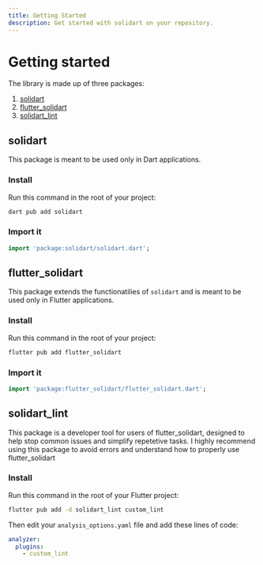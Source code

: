 ```yaml
---
title: Getting Started
description: Get started with solidart on your repository.
---
```


# Getting started

The library is made up of three packages:
1. [solidart](/getting-started#solidart)
2. [flutter_solidart](/getting-started#flutter_solidart)
2. [solidart_lint](/getting-started#solidart_lint)

## solidart

This package is meant to be used only in Dart applications.

### Install

Run this command in the root of your project:
```sh
dart pub add solidart
```

### Import it

```dart
import 'package:solidart/solidart.dart';
```

## flutter_solidart

This package extends the functionatilies of `solidart` and is meant to be used only in Flutter applications.

### Install

Run this command in the root of your project:
```sh
flutter pub add flutter_solidart
```

### Import it

```dart
import 'package:flutter_solidart/flutter_solidart.dart';
```

## solidart_lint

This package is a developer tool for users of flutter_solidart, designed to help stop common issues and simplify repetetive tasks.
<Success>I highly recommend using this package to avoid errors and understand how to properly use flutter_solidart</Success>

### Install

Run this command in the root of your Flutter project:
```sh
flutter pub add -d solidart_lint custom_lint
```

Then edit your `analysis_options.yaml` file and add these lines of code:
```yaml
analyzer:
  plugins:
    - custom_lint
```
